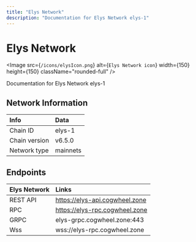 ```yaml
---
title: "Elys Network"
description: "Documentation for Elys Network elys-1"
---
```


# Elys Network

<Image src={`/icons/elysIcon.png`} alt={`Elys Network icon`} width={150} height={150} className="rounded-full" />

Documentation for Elys Network elys-1


## Network Information

| Info | Data |
| :------------      | :----------      |
| Chain ID           | elys-1      |
| Chain version      | v6.5.0  |
| Network type       | mainnets   |

## Endpoints

| Elys Network         | Links|
| :------------      | :----------|
| REST API           | https://elys-api.cogwheel.zone      |
| RPC                | https://elys-rpc.cogwheel.zone      |
| GRPC               | elys-grpc.cogwheel.zone:443  |
| Wss | wss://elys-rpc.cogwheel.zone |